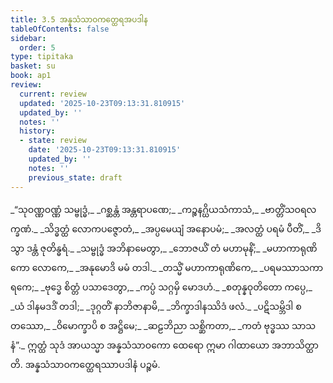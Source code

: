 ```yaml
---
title: 3.5 အန္နသံသာဝကတ္ထေရအပဒါန
tableOfContents: false
sidebar:
  order: 5
type: tipitaka
basket: su
book: ap1
review:
  current: review
  updated: '2025-10-23T09:13:31.810915'
  updated_by: ''
  notes: ''
  history:
  - state: review
    date: '2025-10-23T09:13:31.810915'
    updated_by: ''
    notes: ''
    previous_state: draft
---
```



<ReviewStatus review={frontmatter.review} showDetails={true} />

<HypothesisAnnotation frontmatter={frontmatter} />

<DynamicBreadcrumb />

<Division number="155" book="ap1" e="ch" v="20" p="86">

<Paragraph number="1022" type="verses" book="ap1">
_“သုဝဏ္ဏဝဏ္ဏံ သမ္ဗုဒ္ဓံ,_  
_ဂစ္ဆန္တံ အန္တရာပဏေ;_  
_ကဉ္စနဂ္ဃိယသံကာသံ,_  
_ဗာတ္တိံသဝရလက္ခဏံ._  

</Paragraph>

</Division>
<Division number="156" book="ap1" e="ch" v="20" p="86">

<Paragraph number="1023" type="verses" book="ap1">
_သိဒ္ဓတ္ထံ လောကပဇ္ဇောတံ,_  
_အပ္ပမေယျံ အနောပမံ;_  
_အလတ္ထံ ပရမံ ပီတိံ,_  
_ဒိသွာ ဒန္တံ ဇုတိန္ဓရံ._  

</Paragraph>

</Division>
<Division number="157" book="ap1" e="ch" v="20" p="86">

<Paragraph number="1024" type="verses" book="ap1">
_သမ္ဗုဒ္ဓံ အဘိနာမေတွာ,_  
_ဘောဇယိံ တံ မဟာမုနိံ;_  
_မဟာကာရုဏိကော လောကေ,_  
_အနုမောဒိ မမံ တဒါ._  

</Paragraph>

</Division>
<Division number="158" book="ap1" e="ch" v="20" p="87">

<Paragraph number="1025" type="verses" book="ap1">
_တသ္မိံ မဟာကာရုဏိကေ,_  
_ပရမဿာသကာရကေ;_  
_ဗုဒ္ဓေ စိတ္တံ ပသာဒေတွာ,_  
_ကပ္ပံ သဂ္ဂမှိ မောဒဟံ._  

</Paragraph>

</Division>
<Division number="159" book="ap1" e="ch" v="20" p="87">

<Paragraph number="1026" type="verses" book="ap1">
_စတုန္နဝုတိတော ကပ္ပေ,_  
_ယံ ဒါနမဒဒိံ တဒါ;_  
_ဒုဂ္ဂတိံ နာဘိဇာနာမိ,_  
_ဘိက္ခာဒါနဿိဒံ ဖလံ._  

</Paragraph>

</Division>
<Division number="160" book="ap1" e="ch" v="20" p="87">

<Paragraph number="1027" type="verses" book="ap1">
_ပဋိသမ္ဘိဒါ စတဿော,_  
_ဝိမောက္ခာပိ စ အဋ္ဌိမေ;_  
_ဆဠဘိညာ သစ္ဆိကတာ,_  
_ကတံ ဗုဒ္ဓဿ သာသနံ”._  

</Paragraph>

<Paragraph number="1028" book="ap1">
ဣတ္ထံ သုဒံ အာယသ္မာ အန္နသံသာဝကော ထေရော ဣမာ ဂါထာယော အဘာသိတ္ထာတိ.

</Paragraph>
</Division>

<Paragraph number="1029" type="center" book="ap1">
အန္နသံသာဝကတ္ထေရဿာပဒါနံ ပဉ္စမံ.
</Paragraph>